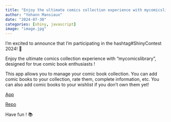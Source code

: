 ```yaml
---
title: "Enjoy the ultimate comics collection experience with mycomicslibrary ! - Shiny Contest Submission"
author: "Yohann Mansiaux"
date: "2024-07-30"
categories: [shiny, javascript]
image: "image.jpg"
---
```


I'm excited to announce that I'm participating in the hashtag#ShinyContest 2024! 🚀

Enjoy the ultimate comics collection experience with "mycomicslibrary", designed for true comic book enthusiasts !

This app allows you to manage your comic book collection. You can add comic books to your collection, rate them, complete information, etc. You can also add comic books to your wishlist if you don't own them yet!

[App](https://connect.thinkr.fr/mycomicslibrary/)

[Repo](https://github.com/ymansiaux/mycomicslibrary/)


Have fun ! 📚
